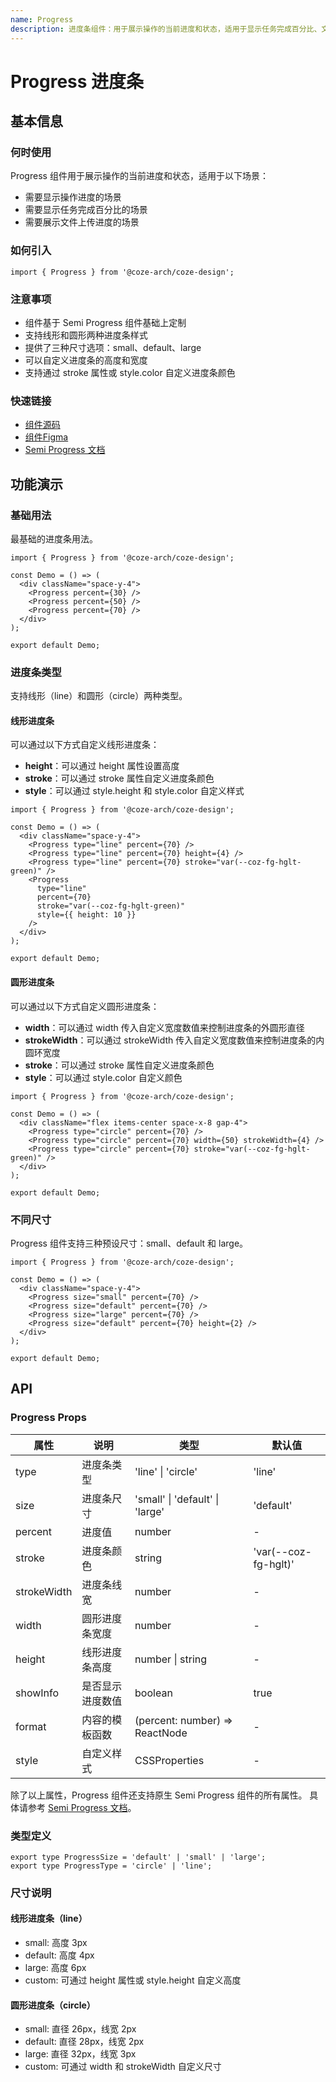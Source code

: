 ```yaml
---
name: Progress
description: 进度条组件：用于展示操作的当前进度和状态，适用于显示任务完成百分比、文件上传进度等场景。
---
```


# Progress 进度条

## 基本信息

### 何时使用

Progress 组件用于展示操作的当前进度和状态，适用于以下场景：

- 需要显示操作进度的场景
- 需要显示任务完成百分比的场景
- 需要展示文件上传进度的场景

### 如何引入

```tsx
import { Progress } from '@coze-arch/coze-design';
```

### 注意事项

- 组件基于 Semi Progress 组件基础上定制
- 支持线形和圆形两种进度条样式
- 提供了三种尺寸选项：small、default、large
- 可以自定义进度条的高度和宽度
- 支持通过 stroke 属性或 style.color 自定义进度条颜色

### 快速链接

- [组件源码](https://github.com/coze-dev/rush-arch/tree/main/packages/components/coze-design/src/components/progress)
- [组件Figma](https://www.figma.com/design/mbTx00rwR5YumfWuxAXAIH/CDS-2.0?node-id=11460-124294&m=dev)
- [Semi Progress 文档](https://semi.design/zh-CN/feedback/progress)

## 功能演示

### 基础用法

最基础的进度条用法。

```tsx preview
import { Progress } from '@coze-arch/coze-design';

const Demo = () => (
  <div className="space-y-4">
    <Progress percent={30} />
    <Progress percent={50} />
    <Progress percent={70} />
  </div>
);

export default Demo;
```

### 进度条类型

支持线形（line）和圆形（circle）两种类型。

#### 线形进度条

可以通过以下方式自定义线形进度条：

- **height**：可以通过 height 属性设置高度
- **stroke**：可以通过 stroke 属性自定义进度条颜色
- **style**：可以通过 style.height 和 style.color 自定义样式

```tsx preview
import { Progress } from '@coze-arch/coze-design';

const Demo = () => (
  <div className="space-y-4">
    <Progress type="line" percent={70} />
    <Progress type="line" percent={70} height={4} />
    <Progress type="line" percent={70} stroke="var(--coz-fg-hglt-green)" />
    <Progress
      type="line"
      percent={70}
      stroke="var(--coz-fg-hglt-green)"
      style={{ height: 10 }}
    />
  </div>
);

export default Demo;
```

#### 圆形进度条

可以通过以下方式自定义圆形进度条：

- **width**：可以通过 width 传入自定义宽度数值来控制进度条的外圆形直径
- **strokeWidth**：可以通过 strokeWidth 传入自定义宽度数值来控制进度条的内圆环宽度
- **stroke**：可以通过 stroke 属性自定义进度条颜色
- **style**：可以通过 style.color 自定义颜色

```tsx preview
import { Progress } from '@coze-arch/coze-design';

const Demo = () => (
  <div className="flex items-center space-x-8 gap-4">
    <Progress type="circle" percent={70} />
    <Progress type="circle" percent={70} width={50} strokeWidth={4} />
    <Progress type="circle" percent={70} stroke="var(--coz-fg-hglt-green)" />
  </div>
);

export default Demo;
```

### 不同尺寸

Progress 组件支持三种预设尺寸：small、default 和 large。

```tsx preview
import { Progress } from '@coze-arch/coze-design';

const Demo = () => (
  <div className="space-y-4">
    <Progress size="small" percent={70} />
    <Progress size="default" percent={70} />
    <Progress size="large" percent={70} />
    <Progress size="default" percent={70} height={2} />
  </div>
);

export default Demo;
```

## API

### Progress Props

| 属性        | 说明             | 类型                            | 默认值               |
| ----------- | ---------------- | ------------------------------- | -------------------- |
| type        | 进度条类型       | 'line' \| 'circle'              | 'line'               |
| size        | 进度条尺寸       | 'small' \| 'default' \| 'large' | 'default'            |
| percent     | 进度值           | number                          | -                    |
| stroke      | 进度条颜色       | string                          | 'var(--coz-fg-hglt)' |
| strokeWidth | 进度条线宽       | number                          | -                    |
| width       | 圆形进度条宽度   | number                          | -                    |
| height      | 线形进度条高度   | number \| string                | -                    |
| showInfo    | 是否显示进度数值 | boolean                         | true                 |
| format      | 内容的模板函数   | (percent: number) => ReactNode  | -                    |
| style       | 自定义样式       | CSSProperties                   | -                    |

除了以上属性，Progress 组件还支持原生 Semi Progress 组件的所有属性。 具体请参考 [Semi Progress 文档](https://semi.design/zh-CN/feedback/progress#API%20参考)。

### 类型定义

```tsx
export type ProgressSize = 'default' | 'small' | 'large';
export type ProgressType = 'circle' | 'line';
```

### 尺寸说明

#### 线形进度条（line）

- small: 高度 3px
- default: 高度 4px
- large: 高度 6px
- custom: 可通过 height 属性或 style.height 自定义高度

#### 圆形进度条（circle）

- small: 直径 26px，线宽 2px
- default: 直径 28px，线宽 2px
- large: 直径 32px，线宽 3px
- custom: 可通过 width 和 strokeWidth 自定义尺寸
